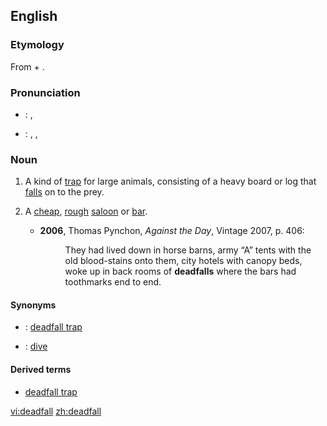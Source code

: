 ==English==
===Etymology===
From {{term|dead}} + {{term|fall}}.

===Pronunciation===
*{{italbrac|UK}}: {{IPA|/ˈdɛdfɔːl/}}, {{SAMPA|/"dEdfO:l/}}
*{{italbrac|US}}: {{enPR|dĕdʹfäl}}, {{IPA|/ˈdɛdfɑl/}}, {{SAMPA|/"dEdfAl/}}

===Noun===
{{en-noun}}

# {{US}} A kind of [[trap]] for large animals, consisting of a heavy board or log that [[fall]]s on to the prey.
# {{context|US|slang}} A [[cheap]], [[rough]] [[saloon]] or [[bar]].
#*'''2006''', Thomas Pynchon, ''Against the Day'', Vintage 2007, p. 406:
#*:They had lived down in horse barns, army “A” tents with the old blood-stains onto them, city hotels with canopy beds, woke up in back rooms of '''deadfalls''' where the bars had toothmarks end to end.

====Synonyms====
*{{italbrac|trap}}: [[deadfall trap]]
*{{italbrac|cheap, rough bar}}: [[dive]]

====Derived terms====
*[[deadfall trap]]

[[vi:deadfall]]
[[zh:deadfall]]